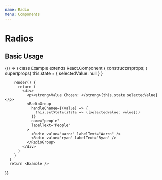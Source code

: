 ```yaml
---
name: Radio
menu: Components
---
```


# Radios



## Basic Usage

<Playground>
    <RadioGroup name="colors" labelText="Colors">
      <Radio value="blue" labelText="Blue" />
      <Radio value="red" labelText="Red" />
    </RadioGroup>
</Playground>

<Playground>
  {() => {
    class Example extends React.Component {
      constructor(props) {
        super(props)
          this.state = {
            selectedValue: null
          }
        }

        render() {
          return (
            <div>
              <p><strong>Value Chosen: </strong>{this.state.selectedValue}</p>
              <RadioGroup
                handleChange={(value) => {
                  this.setState(state => ({selectedValue: value}))
                }}
                name="people"
                labelText="People"
              >
                <Radio value="aaron" labelText="Aaron" />
                <Radio value="ryan" labelText="Ryan" />
              </RadioGroup>
            </div>
          )
        }
      }
      return <Example />
  }}
</Playground>
